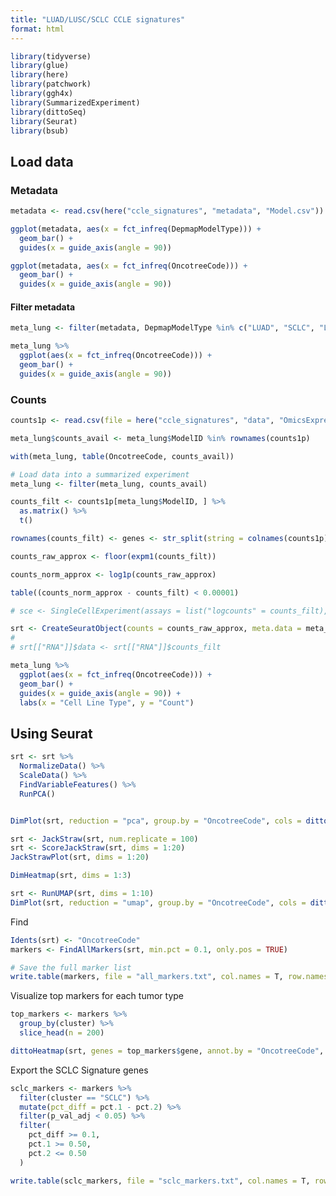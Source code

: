 ```yaml
---
title: "LUAD/LUSC/SCLC CCLE signatures"
format: html
---
```


```r
library(tidyverse)
library(glue)
library(here)
library(patchwork)
library(ggh4x)
library(SummarizedExperiment)
library(dittoSeq)
library(Seurat)
library(bsub)
```


## Load data

### Metadata

```r
metadata <- read.csv(here("ccle_signatures", "metadata", "Model.csv"))
```

```r
ggplot(metadata, aes(x = fct_infreq(DepmapModelType))) +
  geom_bar() +
  guides(x = guide_axis(angle = 90))
```

```r
ggplot(metadata, aes(x = fct_infreq(OncotreeCode))) +
  geom_bar() +
  guides(x = guide_axis(angle = 90))
```

#### Filter metadata

```r
meta_lung <- filter(metadata, DepmapModelType %in% c("LUAD", "SCLC", "LUSC"))

meta_lung %>%
  ggplot(aes(x = fct_infreq(OncotreeCode))) +
  geom_bar() +
  guides(x = guide_axis(angle = 90))
```


### Counts

```r
counts1p <- read.csv(file = here("ccle_signatures", "data", "OmicsExpressionProteinCodingGenesTPMLogp1.csv"), check.names = FALSE, row.names = 1)

meta_lung$counts_avail <- meta_lung$ModelID %in% rownames(counts1p)

with(meta_lung, table(OncotreeCode, counts_avail))
```


```r
# Load data into a summarized experiment
meta_lung <- filter(meta_lung, counts_avail)

counts_filt <- counts1p[meta_lung$ModelID, ] %>%
  as.matrix() %>%
  t()

rownames(counts_filt) <- genes <- str_split(string = colnames(counts1p), pattern = " ", simplify = TRUE)[, 1]

counts_raw_approx <- floor(expm1(counts_filt))

counts_norm_approx <- log1p(counts_raw_approx)

table((counts_norm_approx - counts_filt) < 0.00001)

# sce <- SingleCellExperiment(assays = list("logcounts" = counts_filt), colData = DataFrame(meta_lung))

srt <- CreateSeuratObject(counts = counts_raw_approx, meta.data = meta_lung)
#
# srt[["RNA"]]$data <- srt[["RNA"]]$counts_filt
```


```r
meta_lung %>%
  ggplot(aes(x = fct_infreq(OncotreeCode))) +
  geom_bar() +
  guides(x = guide_axis(angle = 90)) +
  labs(x = "Cell Line Type", y = "Count")
```


## Using Seurat

```r
srt <- srt %>%
  NormalizeData() %>%
  ScaleData() %>%
  FindVariableFeatures() %>%
  RunPCA()


DimPlot(srt, reduction = "pca", group.by = "OncotreeCode", cols = dittoColors())
```

```r
srt <- JackStraw(srt, num.replicate = 100)
srt <- ScoreJackStraw(srt, dims = 1:20)
JackStrawPlot(srt, dims = 1:20)
```


```r
DimHeatmap(srt, dims = 1:3)
```


```r
srt <- RunUMAP(srt, dims = 1:10)
DimPlot(srt, reduction = "umap", group.by = "OncotreeCode", cols = dittoColors())
```

Find 

```r
Idents(srt) <- "OncotreeCode"
markers <- FindAllMarkers(srt, min.pct = 0.1, only.pos = TRUE)

# Save the full marker list
write.table(markers, file = "all_markers.txt", col.names = T, row.names = F, quote = F, sep = "\t")
```


Visualize top markers for each tumor type

```r
top_markers <- markers %>%
  group_by(cluster) %>%
  slice_head(n = 200)
```


```r
dittoHeatmap(srt, genes = top_markers$gene, annot.by = "OncotreeCode", complex = T, heatmap.colors = scatools::logr_col_fun(), show_rownames = F, name = "Scaled Expression")
```


Export the SCLC Signature genes

```r
sclc_markers <- markers %>%
  filter(cluster == "SCLC") %>%
  mutate(pct_diff = pct.1 - pct.2) %>%
  filter(p_val_adj < 0.05) %>%
  filter(
    pct_diff >= 0.1,
    pct.1 >= 0.50,
    pct.2 <= 0.50
  )

write.table(sclc_markers, file = "sclc_markers.txt", col.names = T, row.names = F, quote = F, sep = "\t")
```


